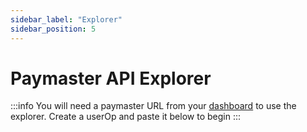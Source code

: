 ```yaml
---
sidebar_label: "Explorer"
sidebar_position: 5
---
```


# Paymaster API Explorer

:::info
You will need a paymaster URL from your [dashboard](https://dashboard.biconomy.io/) to use the explorer. Create a userOp and paste it below to begin
:::
